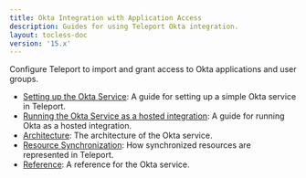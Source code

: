 ```yaml
---
title: Okta Integration with Application Access
description: Guides for using Teleport Okta integration.
layout: tocless-doc
version: '15.x'
---
```


Configure Teleport to import and grant access to Okta applications and user groups.

- [Setting up the Okta Service](/docs/application-access/okta/guide): A guide for setting up a simple Okta service in Teleport.
- [Running the Okta Service as a hosted integration](/docs/application-access/okta/hosted-guide): A guide for running Okta as a hosted integration.
- [Architecture](/docs/application-access/okta/architecture): The architecture of the Okta service.
- [Resource Synchronization](/docs/application-access/okta/sync-scim): How synchronized resources are represented in Teleport.
- [Reference](/docs/application-access/okta/reference): A reference for the Okta service.
